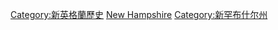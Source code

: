 [[Category:新英格蘭歷史|Category:新英格蘭歷史]]
[[Category:美國各州歷史|New Hampshire]]
[[Category:新罕布什尔州|Category:新罕布什尔州]]